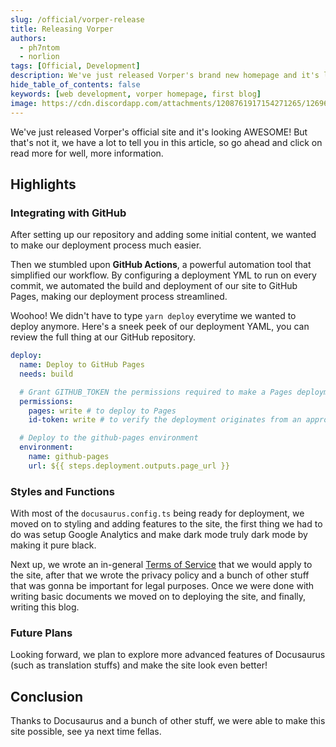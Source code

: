 ```yaml
---
slug: /official/vorper-release
title: Releasing Vorper
authors:
  - ph7ntom
  - norlion
tags: [Official, Development]
description: We've just released Vorper's brand new homepage and it's looking great!
hide_table_of_contents: false
keywords: [web development, vorper homepage, first blog]
image: https://cdn.discordapp.com/attachments/1208761917154271265/1269626502295715852/8H88ExA.png?ex=66b0bf52&is=66af6dd2&hm=c3632122d0fe43f9687f988ea702c21dddc24cc8e86a8de2ff4c54b977df3a76&
---
```


We've just released Vorper's official site and it's looking AWESOME! But that's not it, we have a lot to tell you in this article, so go ahead and click on read more for well, more information.

<!--truncate-->

## Highlights

### Integrating with GitHub

After setting up our repository and adding some initial content, we wanted to make our deployment process much easier.

Then we stumbled upon **GitHub Actions**, a powerful automation tool that simplified our workflow. By configuring a deployment YML to run on every commit, we automated the build and deployment of our site to GitHub Pages, making our deployment process streamlined.

Woohoo! We didn't have to type `yarn deploy` everytime we wanted to deploy anymore. Here's a sneek peek of our deployment YAML, you can review the full thing at our GitHub repository.

```yml title=".github/deploy.yml"
deploy:
  name: Deploy to GitHub Pages
  needs: build

  # Grant GITHUB_TOKEN the permissions required to make a Pages deployment
  permissions:
    pages: write # to deploy to Pages
    id-token: write # to verify the deployment originates from an appropriate source

  # Deploy to the github-pages environment
  environment:
    name: github-pages
    url: ${{ steps.deployment.outputs.page_url }}
```

### Styles and Functions

With most of the `docusaurus.config.ts` being ready for deployment, we moved on to styling and adding features to the site, the first thing we had to do was setup Google Analytics and make dark mode truly dark mode by making it pure black.

Next up, we wrote an in-general [Terms of Service](/terms) that we would apply to the site, after that we wrote the privacy policy and a bunch of other stuff that was gonna be important for legal purposes. Once we were done with writing basic documents we moved on to deploying the site, and finally, writing this blog.

### Future Plans

Looking forward, we plan to explore more advanced features of Docusaurus (such as translation stuffs) and make the site look even better!

## Conclusion

Thanks to Docusaurus and a bunch of other stuff, we were able to make this site possible, see ya next time fellas.
